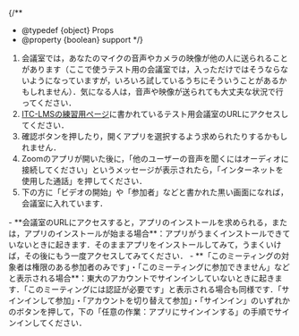 
{/**
  * @typedef {object} Props
  * @property {boolean} support
  */}

1. 会議室では，あなたのマイクの音声やカメラの映像が他の人に送られることがあります（ここで使うテスト用の会議室では，入っただけではそうならないようになっていますが，いろいろ試しているうちにそういうことがあるかもしれません）．気になる人は，音声や映像が送られても大丈夫な状況で行ってください．
2. [ITC-LMSの練習用ページ](https://itc-lms.ecc.u-tokyo.ac.jp/lms/course?idnumber=20197J919010V02)に書かれているテスト用会議室のURLにアクセスしてください．
3. 確認ボタンを押したり，開くアプリを選択するよう求められたりするかもしれません．
4. Zoomのアプリが開いた後に，「他のユーザーの音声を聞くにはオーディオに接続してください」というメッセージが表示されたら，「インターネットを使用した通話」を押してください．
5. 下の方に「ビデオの開始」や「参加者」などと書かれた黒い画面になれば，会議室に入れています．

<Help lang="ja" support={props.support}>
  - **会議室のURLにアクセスすると，アプリのインストールを求められる，または，アプリのインストールが始まる場合**：アプリがうまくインストールできていないときに起きます．そのままアプリをインストールしてみて，うまくいけば，その後にもう一度アクセスしてみてください．
  - **「このミーティングの対象者は権限のある参加者のみです」・「このミーティングに参加できません」などと表示される場合**：東大のアカウントでサインインしていないときに起きます．「このミーティングには認証が必要です」と表示される場合も同様です．「サインインして参加」・「アカウントを切り替えて参加」・「サインイン」のいずれかのボタンを押して，下の「任意の作業：アプリにサインインする」の手順でサインインしてください．
</Help>
